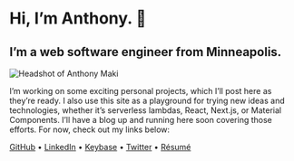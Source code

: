 

# Hi, I’m Anthony. 👋

## I’m a web software engineer from Minneapolis.

<picture>
  <source srcSet={`${assetPath}/face.webp`} type='image/webp' />
  <img src={`${assetPath}/face.jpg`} alt='Headshot of Anthony Maki' />
  <style jsx>
    {`
      img {
        border-radius: 50%;
        float: left;
        margin: 0 1rem 0.5rem 0;
        width: 5rem;
      }
    `}
  </style>
</picture>

I’m working on some exciting personal projects, which I’ll post here as they’re ready. I also use this site as a playground for trying new ideas and technologies, whether it’s serverless lambdas, React, Next.js, or Material Components. I’ll have a blog up and running here soon covering those efforts. For now, check out my links below:

[GitHub](https://github.com/4cm4k1) • [LinkedIn](https://www.linkedin.com/in/4cm4k1/) • [Keybase](https://keybase.io/4cm4k1) • [Twitter](https://twitter.com/4cm4k1) • [Résumé](https://anthony.codes/resume-anthony-maki.pdf)
